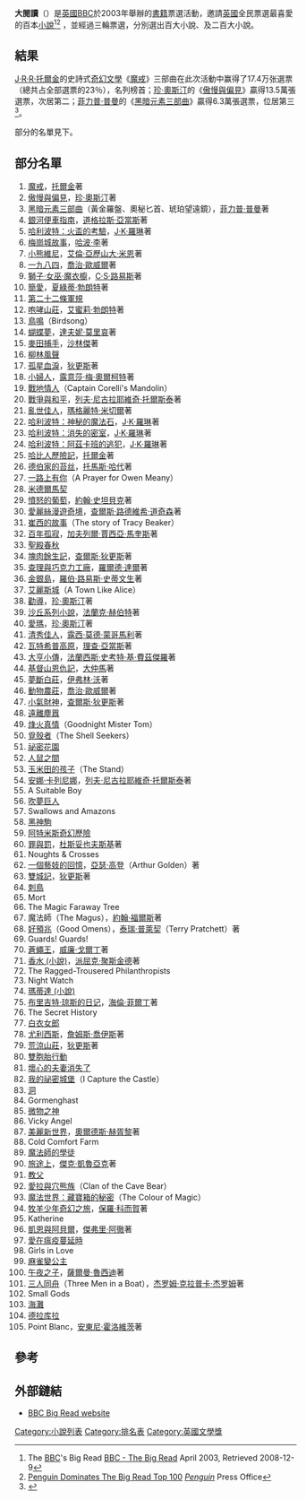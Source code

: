 {{noteTA
|G1=哈利波特
|1=zh-hans:黑暗物质;zh-hant:黑暗元素;
|2=zh:沙林格;zh-hans:塞林格;zh-hant:沙林格;zh-cn:塞林格;zh-tw:沙林傑;zh-hk:沙林傑;zh-mo:沙林傑;
}}
'''大閱讀'''（{{lang-en|The Big Read}}）是[[英國|英國]][[BBC|BBC]]於2003年舉辦的[[書籍|書籍]]票選活動，邀請[[英國|英國]]全民票選最喜愛的百本[[小說|小說]]<ref>The [[BBC|BBC]]'s Big Read [http://www.bbc.co.uk/arts/bigread/top100.shtml BBC - The Big Read] {{Wayback|url=http://www.bbc.co.uk/arts/bigread/top100.shtml |date=20170807001838 }} April 2003, Retrieved 2008-12-9</ref><ref>[http://pressoffice.penguin.co.uk/static/downloads/releases2003/160503_bigreadstop100_2.pdf Penguin Dominates The Big Read Top 100] {{Wayback|url=http://pressoffice.penguin.co.uk/static/downloads/releases2003/160503_bigreadstop100_2.pdf |date=20120315194734 }} ''[[Penguin_Books|Penguin]]'' Press Office</ref> ，並經過三輪票選，分別選出百大小說、及二百大小說。

==結果==
[[J·R·R·托爾金|J·R·R·托爾金]]的史詩式[[奇幻文學|奇幻文學]]《[[魔戒|魔戒]]》三部曲在此次活動中赢得了17.4万张選票（總共占全部選票的23％），名列榜首；[[珍·奧斯汀|珍·奧斯汀]]的《[[傲慢與偏見|傲慢與偏見]]》贏得13.5萬張選票，次居第二；[[菲力普·普曼|菲力普·普曼]]的《[[黑暗元素三部曲|黑暗元素三部曲]]》贏得6.3萬張選票，位居第三<ref>{{Cite web|url=http://www.china.com.cn/chinese/RS/467406.htm|title=BBC“大阅读”揭晓 《魔戒》大胜《哈利·波特》|accessdate=2018-08-18|date=2003-12-24|publisher=中國網|archive-date=2020-04-01|archive-url=https://web.archive.org/web/20200401164911/http://www.china.com.cn/chinese/RS/467406.htm|dead-url=no}}</ref>。

部分的名單見下。

==部分名單==
{{col-begin}}
{{col-2}}

#[[魔戒|魔戒]]，[[托爾金|托爾金]]著
#[[傲慢與偏見|傲慢與偏見]]，[[珍·奧斯汀|珍·奧斯汀]]著
#[[黑暗元素三部曲|黑暗元素三部曲]]（黃金羅盤、奧秘匕首、琥珀望遠鏡），[[菲力普·普曼|菲力普·普曼]]著
#[[銀河便車指南|銀河便車指南]]，[[道格拉斯·亞當斯|道格拉斯·亞當斯]]著
#[[哈利波特：火盃的考驗|哈利波特：火盃的考驗]]，[[J·K·羅琳|J·K·羅琳]]著
#[[梅崗城故事|梅崗城故事]]，[[哈波·李|哈波·李]]著
#[[小熊維尼|小熊維尼]]，[[艾倫·亞歷山大·米恩|艾倫·亞歷山大·米恩]]著
#[[一九八四|一九八四]]，[[喬治·歐威爾|喬治·歐威爾]]著
#[[獅子·女巫·魔衣櫥|獅子·女巫·魔衣櫥]]，[[C·S·路易斯|C·S·路易斯]]著
#[[簡愛|簡愛]]，[[夏綠蒂·勃朗特|夏綠蒂·勃朗特]]著
#[[第二十二條軍規|第二十二條軍規]]
#[[咆哮山莊|咆哮山莊]]，[[艾蜜莉·勃朗特|艾蜜莉·勃朗特]]著
#[[鳥鳴|鳥鳴]]（Birdsong）
#[[蝴蝶夢|蝴蝶夢]]，[[達夫妮·莫里哀|達夫妮·莫里哀]]著
#[[麥田捕手|麥田捕手]]，[[沙林傑|沙林傑]]著
#[[柳林風聲|柳林風聲]]
#[[孤星血淚|孤星血淚]]，[[狄更斯|狄更斯]]著
#[[小婦人|小婦人]]，[[露意莎·梅·奧爾柯特|露意莎·梅·奧爾柯特]]著
#[[戰地情人|戰地情人]]（Captain Corelli's Mandolin）
#[[戰爭與和平|戰爭與和平]]，[[列夫·尼古拉耶維奇·托爾斯泰|列夫·尼古拉耶維奇·托爾斯泰]]著
#[[亂世佳人|亂世佳人]]，[[瑪格麗特·米切爾|瑪格麗特·米切爾]]著
#[[哈利波特：神秘的魔法石|哈利波特：神秘的魔法石]]，[[J·K·羅琳|J·K·羅琳]]著
#[[哈利波特：消失的密室|哈利波特：消失的密室]]，[[J·K·羅琳|J·K·羅琳]]著
#[[哈利波特：阿茲卡班的逃犯|哈利波特：阿茲卡班的逃犯]]，[[J·K·羅琳|J·K·羅琳]]著
#[[哈比人歷險記|哈比人歷險記]]，[[托爾金|托爾金]]著
#[[德伯家的苔丝|德伯家的苔丝]]，[[托馬斯·哈代|托馬斯·哈代]]著
#[[一路上有你|一路上有你]]（A Prayer for Owen Meany）
#[[米德爾馬契|米德爾馬契]]
#[[憤怒的葡萄|憤怒的葡萄]]，[[約翰·史坦貝克|約翰·史坦貝克]]著
#[[愛麗絲漫遊奇境|愛麗絲漫遊奇境]]，[[查爾斯·路德維希·道奇森|查爾斯·路德維希·道奇森]]著
#[[崔西的故事|崔西的故事]]（The story of Tracy Beaker）
#[[百年孤寂|百年孤寂]]，[[加夫列爾·賈西亞·馬奎斯|加夫列爾·賈西亞·馬奎斯]]著
#[[聖殿春秋|聖殿春秋]]
#[[塊肉餘生記|塊肉餘生記]]，[[查爾斯·狄更斯|查爾斯·狄更斯]]著
#[[查理與巧克力工廠|查理與巧克力工廠]]，[[羅爾德·達爾|羅爾德·達爾]]著
#[[金銀島|金銀島]]，[[羅伯·路易斯·史蒂文生|羅伯·路易斯·史蒂文生]]著
#[[艾麗斯城|艾麗斯城]]（A Town Like Alice）
#[[勸導_(小說)|勸導]]，[[珍·奧斯汀|珍·奧斯汀]]著
#[[沙丘系列小說|沙丘系列小說]]，[[法蘭克·赫伯特|法蘭克·赫伯特]]著
#[[愛瑪|愛瑪]]，[[珍·奧斯汀|珍·奧斯汀]]著
#[[清秀佳人|清秀佳人]]，[[露西·莫德·蒙哥馬利|露西·莫德·蒙哥馬利]]著
#[[瓦特希普高原|瓦特希普高原]]，[[理查‧亞當斯|理查‧亞當斯]]著
#[[大亨小傳|大亨小傳]]，[[法蘭西斯·史考特·基·費茲傑羅|法蘭西斯·史考特·基·費茲傑羅]]著
#[[基督山恩仇記|基督山恩仇記]]，[[大仲馬|大仲馬]]著
#[[夢斷白莊|夢斷白莊]]，[[伊弗林·沃|伊弗林·沃]]著
#[[動物農莊|動物農莊]]，[[喬治·歐威爾|喬治·歐威爾]]著
#[[小氣財神|小氣財神]]，[[查爾斯·狄更斯|查爾斯·狄更斯]]著
#[[遠離塵囂|遠離塵囂]]
#[[烽火真情|烽火真情]]（Goodnight Mister Tom）
#[[覓殼者|覓殼者]]（The Shell Seekers）
#[[祕密花園|祕密花園]]
#[[人鼠之間|人鼠之間]]
#[[玉米田的孩子|玉米田的孩子]]（The Stand）
#[[安娜·卡列尼娜|安娜·卡列尼娜]]，[[列夫·尼古拉耶維奇·托爾斯泰|列夫·尼古拉耶維奇·托爾斯泰]]著
#A Suitable Boy
#[[吹夢巨人|吹夢巨人]]
#Swallows and Amazons
#[[黑神駒|黑神駒]]
#[[阿特米斯奇幻歷險|阿特米斯奇幻歷險]]
#[[罪與罰|罪與罰]]，[[杜斯妥也夫斯基|杜斯妥也夫斯基]]著
#Noughts & Crosses
#[[一個藝妓的回憶|一個藝妓的回憶]]，[[亞瑟·高登|亞瑟·高登]]（Arthur Golden）著
#[[雙城記|雙城記]]，[[狄更斯|狄更斯]]著
#[[刺鳥|刺鳥]]
#Mort
#The Magic Faraway Tree
#魔法師（The Magus），[[約翰·福爾斯|約翰·福爾斯]]著
#[[好預兆|好預兆]]（Good Omens），[[泰瑞·普萊契|泰瑞·普萊契]]（Terry Pratchett）著
#Guards! Guards!
#[[蒼蠅王|蒼蠅王]]，[[威廉·戈爾丁|威廉·戈爾丁]]著
#[[香水_(小說)|香水 (小說)]]，[[派屈克·聚斯金德|派屈克·聚斯金德]]著
#The Ragged-Trousered Philanthropists
#Night Watch
#[[瑪蒂達_(小說)|瑪蒂達 (小說)]]
#[[布里吉特·琼斯的日记|布里吉特·琼斯的日记]]，[[海倫·菲爾丁|海倫·菲爾丁]]著
#The Secret History
#[[白衣女郎|白衣女郎]]
#[[尤利西斯|尤利西斯]]，[[詹姆斯·喬伊斯|詹姆斯·喬伊斯]]著
#[[荒涼山莊|荒涼山莊]]，[[狄更斯|狄更斯]]著
#[[雙胞胎行動|雙胞胎行動]]
#[[壞心的夫妻消失了|壞心的夫妻消失了]]
#[[我的祕密城堡|我的祕密城堡]]（I Capture the Castle）
#[[洞|洞]]
#Gormenghast
#[[微物之神|微物之神]]
#Vicky Angel 
#[[美麗新世界|美麗新世界]]，[[奧爾德斯·赫胥黎|奧爾德斯·赫胥黎]]著
#Cold Comfort Farm
#[[魔法師的學徒|魔法師的學徒]]
#[[旅途上|旅途上]]，[[傑克·凱魯亞克|傑克·凱魯亞克]]著
#[[教父|教父]]
#[[愛拉與穴熊族|愛拉與穴熊族]]（Clan of the Cave Bear）
#[[魔法世界：藏寶箱的秘密|魔法世界：藏寶箱的秘密]]（The Colour of Magic）
#[[牧羊少年奇幻之旅|牧羊少年奇幻之旅]]，[[保羅·科而賀|保羅·科而賀]]著
#Katherine
#[[凱恩與阿貝爾|凱恩與阿貝爾]]，[[傑弗里·阿徹|傑弗里·阿徹]]著
#[[愛在瘟疫蔓延時|愛在瘟疫蔓延時]]
#Girls in Love
#[[麻雀變公主|麻雀變公主]]
#[[午夜之子|午夜之子]]，[[薩爾曼·魯西迪|薩爾曼·魯西迪]]著
#[[三人同舟|三人同舟]]（Three Men in a Boat），[[杰罗姆·克拉普卡·杰罗姆|杰罗姆·克拉普卡·杰罗姆]]著
#Small Gods
#[[海灘_(小說)|海灘]]
#[[德拉库拉_(小说)|德拉库拉]]
#Point Blanc，[[安東尼·霍洛維茨|安東尼·霍洛維茨]]著

==參考==
{{reflist}}

==外部鏈結==
{{Commons category|The Big Read}}
*[http://www.bbc.co.uk/arts/bigread/ BBC Big Read website] {{Wayback|url=http://www.bbc.co.uk/arts/bigread/ |date=20070607073109 }}{{en}}

{{DEFAULTSORT:Big Read}}
[[Category:小說列表|Category:小說列表]]
[[Category:排名表|Category:排名表]]
[[Category:英國文學獎|Category:英國文學獎]]